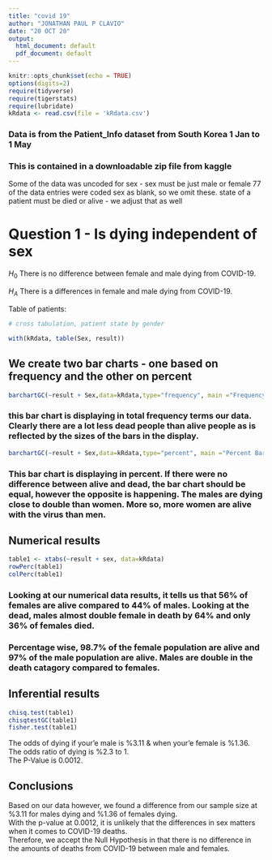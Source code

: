 ```yaml
---
title: "covid 19"
author: "JONATHAN PAUL P CLAVIO"
date: "20 OCT 20"
output:
  html_document: default
  pdf_document: default
---
```


```r
knitr::opts_chunk$set(echo = TRUE)
options(digits=2)
require(tidyverse)
require(tigerstats)
require(lubridate)
kRdata <- read.csv(file = 'kRdata.csv')
```
### Data is from the Patient_Info dataset from South Korea 1 Jan to 1 May 
### This is contained in a downloadable zip file from kaggle

Some of the data was uncoded for sex - sex must be just male or female
77 of the data entries were coded sex  as blank, so we omit these.
state of a patient must be died or alive - we adjust that as well   
  
# Question 1 - Is dying independent of sex

$H_0$ There is no difference between female and male dying from COVID-19.  

$H_A$ There is a differences in female and male dying from COVID-19.  


Table of patients:
```r

# cross tabulation, patient state by gender

with(kRdata, table(Sex, result))

```

## We create two bar charts - one based on frequency and the other on percent

```r
barchartGC(~result + Sex,data=kRdata,type="frequency", main ="Frequency Bar Chart")
```

  
### this bar chart is displaying in total frequency terms our data.  Clearly there are a lot less dead people than alive people as is reflected by the sizes of the bars in the display.  


```r
barchartGC(~result + Sex,data=kRdata,type="percent", main ="Percent Bar Chart")
```

### This bar chart is displaying in percent. If there were no difference between alive and dead, the bar chart should be equal, however the opposite is happening. The males are dying close to double than women. More so, more women are alive with the virus than men.


  
## Numerical results

```r
table1 <- xtabs(~result + sex, data=kRdata)
rowPerc(table1)
colPerc(table1)
```

### Looking at our numerical data results, it tells us that 56% of females are alive compared to 44% of males. Looking at the dead, males almost double female in death by 64% and only 36% of females died. 

### Percentage wise, 98.7% of the female population are alive and 97% of the male population are alive. Males are double in the death catagory compared to females.  


## Inferential results 

```r
chisq.test(table1)
chisqtestGC(table1)
fisher.test(table1)
```

The odds of dying if your'e male is %3.11 & when your'e female is %1.36.  
The odds ratio of dying is %2.3 to 1.  
The P-Value is 0.0012.  
  
## Conclusions

Based on our data however, we found a difference from our sample size at %3.11 for males dying and %1.36 of females dying.  
With the p-value at 0.0012, it is unlikely that the differences in sex matters when it comes to COVID-19 deaths.  
Therefore, we accept the Null Hypothesis in that there is no difference in the amounts of deaths from COVID-19 between male and females. 